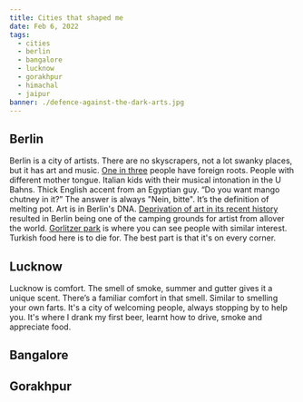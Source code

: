 ```yaml
---
title: Cities that shaped me
date: Feb 6, 2022
tags:
  - cities
  - berlin
  - bangalore
  - lucknow
  - gorakhpur
  - himachal
  - jaipur
banner: ./defence-against-the-dark-arts.jpg
---
```


## Berlin

Berlin is a city of artists. There are no skyscrapers, not a lot swanky places, but it has art and music. [One in three](https://www.berlin.de/en/news/6092347-5559700-berlin-inhabitants-with-foreign-roots.en.html) people have foreign roots.
People with different mother tongue. Italian kids with their musical intonation in the U Bahns.
Thick English accent from an Egyptian guy. “Do you want mango chutney in it?” The answer is always "Nein, bitte". It’s the definition of melting pot.
Art is in Berlin's DNA. [Deprivation of art in its recent history](https://en.wikipedia.org/wiki/Censorship_in_East_Germany#Censorship_in_Art) resulted in Berlin being one of the camping grounds for artist from allover the world. [Gorlitzer park](https://www.reddit.com/r/berlin/comments/6292h1/g%C3%B6rlitzer_park/) is where you can see people with similar interest.
Turkish food here is to die for. The best part is that it's on every corner.


## Lucknow

Lucknow is comfort. The smell of smoke, summer and gutter gives it a unique scent.
There’s a familiar comfort in that smell. Similar to smelling your own farts.
It's a city of welcoming people, always stopping by to help you. It's where I drank my first beer, learnt how to drive, smoke and appreciate food. 

## Bangalore


## Gorakhpur

